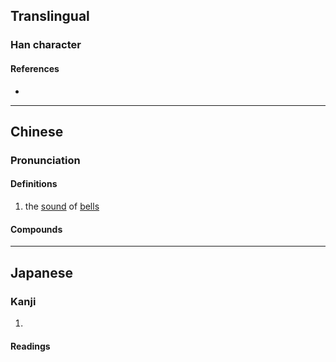 {{also|当}}
{{character info/new}}
==Translingual==

===Han character===
{{Han char|rn=30|rad=口|as=13|sn=16|four=69066|canj=RFBW|ids=⿰口當}}

====References====
* {{Han ref|kx=0211.121|dkj=04432|hdz=10690.060|uh=5679|ud=22137|bh=BEB4|bd=48820}}

----

==Chinese==
{{zh-forms|s=当|alt=𪠽-nonstandard simp.}}

===Pronunciation===
{{zh-pron
|m=dāng
|c=dong1
|h=pfs=
|md=
|mn=
|w=
|cat=n
}}

====Definitions====
{{zh-hanzi}}

# the [[sound]] of [[bells]]

====Compounds====
{{zh-der|叮噹|叮叮噹噹|咯噹|咭叮噹|叮噹作響|噹啷落地|噹啷|小叮噹|噹噹船|咭噹噹|啷噹|丁鈴噹啷|噹噹|水噹噹|響噹噹|響叮噹|軟不叮噹}}

----

==Japanese==

===Kanji===
{{ja-kanji|grade=|rs=口13}}

# {{defn|lang=ja|sort=口13}}

====Readings====
{{ja-readings
|goon=とう<たう
|kanon=とう<たう
|kun=}}